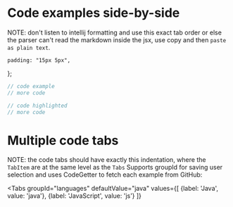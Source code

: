 # Code examples side-by-side
NOTE: don't listen to intellij formatting and use this exact tab order or else the parser can't read the markdown inside the jsx,
use copy and then `paste as plain text`.

    padding: "15px 5px",
};

<div className="container">
<div className='row'>
<div style={myStyle} className='col col--6'>

```java title="example" {1}
// code example
// more code
```

</div>
<div style={myStyle} className='col col--6'>

```java title="example" {1}
// code highlighted
// more code
```

</div>
</div>
</div>




# Multiple code tabs
NOTE: the code tabs should have exactly this indentation, where the `TabItem` are at the same level as the `Tabs`
Supports groupId for saving user selection and uses CodeGetter to fetch each example from GitHub:


<Tabs
    groupId="languages"
    defaultValue="java"
    values={[
        {label: 'Java', value: 'java'},
        {label: 'JavaScript', value: 'js'}
    ]}
>

<TabItem value="java">
    <CodeGetter
        language='java'
        example='java/FileNameTest.java'
    />
</TabItem>
<TabItem value="js">
    <CodeGetter
        language='js'
        example='js/file-name.test.js'
    />
</TabItem>
</Tabs>
